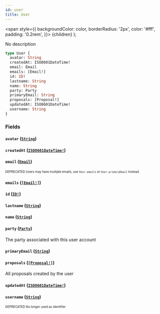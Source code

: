```yaml
---
id: user
title: User
---
```


<span
style={{
      backgroundColor: color,
      borderRadius: '2px',
      color: '#fff',
      padding: '0.2rem',
    }}>
{children}
</span>
);

No description

```graphql
type User {
  avatar: String
  createdAt: ISO8601DateTime!
  email: Email
  emails: [Email!]
  id: ID!
  lastname: String
  name: String
  party: Party
  primaryEmail: String
  proposals: [Proposal!]
  updatedAt: ISO8601DateTime!
  username: String
}
```

### Fields

#### `avatar` ([`String`](/api/scalars/string))

#### `createdAt` ([`ISO8601DateTime!`](/api/scalars/iso-8601-date-time))

#### `email` ([`Email`](/api/scalars/email))

<sub><sup><Tag color="#ffba00">DEPRECATED</Tag> Users may have multiple emails, use `User.emails` or `User.primaryEmail` instead.</sup></sub>

#### `emails` ([`[Email!]`](/api/scalars/email))

#### `id` ([`ID!`](/api/scalars/id))

#### `lastname` ([`String`](/api/scalars/string))

#### `name` ([`String`](/api/scalars/string))

#### `party` ([`Party`](/api/objects/party))

The party associated with this user account

#### `primaryEmail` ([`String`](/api/scalars/string))

#### `proposals` ([`[Proposal!]`](/api/objects/proposal))

All proposals created by the user

#### `updatedAt` ([`ISO8601DateTime!`](/api/scalars/iso-8601-date-time))

#### `username` ([`String`](/api/scalars/string))

<sub><sup><Tag color="#ffba00">DEPRECATED</Tag> No longer used as identifier</sup></sub>
